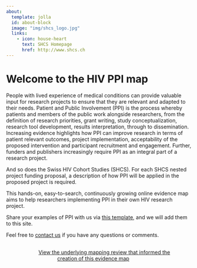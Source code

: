 ```yaml
---
about:
  template: jolla
  id: about-block
  image: "img/shcs_logo.jpg"
  links:
    - icon: house-heart
      text: SHCS Homepage
      href: http://www.shcs.ch
---
```


::: {#about-block}
:::

# Welcome to the HIV PPI map

People with lived experience of medical conditions can provide valuable input for research projects to ensure that they are relevant and adapted to their needs. Patient and Public Involvement (PPI) is the process whereby patients and members of the public work alongside researchers, from the definition of research priorities, grant writing, study conceptualization, research tool development, results interpretation, through to dissemination. Increasing evidence highlights how PPI can improve research in terms of patient relevant outcomes, project implementation, acceptability of the proposed intervention and participant recruitment and engagement. Further, funders and publishers increasingly require PPI as an integral part of a research project.

And so does the Swiss HIV Cohort Studies (SHCS). For each SHCS nested project funding proposal, a description of how PPI will be applied in the proposed project is required.

This hands-on, easy-to-search, continuously growing online evidence map aims to help researchers implementing PPI in their own HIV research project. 

Share your examples of PPI with us via <a href="https://docs.google.com/spreadsheets/d/1L0Bknq9AC4DX0yGb79KYCmQFVv5kWma0/edit?usp=sharing&ouid=111618242282448414072&rtpof=true&sd=true" target="_blank">this template</a>, and we will add them to this site.

Feel free to [contact us](mailto:David.Jackson-Perry©chuv.ch) if you have any questions or comments.

```{=html}
<div  style="margin: 30px; text-align: center;">
<a class="btn btn-primary" href="https://www.researchsquare.com/article/rs-4078072/v1" role="button" target="_blank" style="padding: 15px 30px;">View the underlying mapping review that informed the creation of this evidence map</a>
</div>
```
